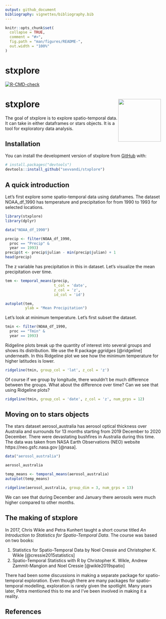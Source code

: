 ```yaml
---
output: github_document
bibliography: vignettes/bibliography.bib
---
```


<!-- README.md is generated from README.Rmd. Please edit that file -->

```r
knitr::opts_chunk$set(
  collapse = TRUE,
  comment = "#>",
  fig.path = "man/figures/README-",
  out.width = "100%"
)
```

# stxplore
<!-- badges: start -->
  [![R-CMD-check](https://github.com/sevvandi/stxplore/actions/workflows/R-CMD-check.yaml/badge.svg)](https://github.com/sevvandi/stxplore/actions/workflows/R-CMD-check.yaml)
  <!-- badges: end -->

# stxplore <a href="https://sevvandi.github.io/stxplore/"><img src="man/figures/logo.jpg" align="right" height="138" /></a>

The goal of stxplore is to explore spatio-temporal data. It can take in either dataframes or stars objects. It is a tool for exploratory data analysis. 

## Installation

You can install the development version of stxplore from [GitHub](https://github.com/) with:

``` r
# install.packages("devtools")
devtools::install_github("sevvandi/stxplore")
```

## A quick introduction

Let's first explore some spatio-temporal data using dataframes. The dataset NOAA_df_1990 has temperature and precipitation for from 1990 to 1993 for selected locations. 

```r
library(stxplore)
library(dplyr)

data("NOAA_df_1990")

precip <- filter(NOAA_df_1990,
  proc == "Precip" &
  year == 1993)
precip$t <- precip$julian - min(precip$julian) + 1
head(precip)
```

The z variable has precipitation in this in dataset. Let's visualize the mean precipitation over time. 

```r

tem <- temporal_means(precip,
                      t_col = 'date',
                      z_col = 'z',
                      id_col = 'id')

autoplot(tem,
         ylab = "Mean Precipitation")

```
Let's look at minimum temperature.  Let's first subset the dataset. 

```r
tmin <- filter(NOAA_df_1990,
  proc == "Tmin" &
  year == 1993)
```
Ridgeline plots break up the quantity of interest into several groups and shows its distribution. We use the R package *ggridges* [@ridgeline] underneath. In this Ridgeline plot we see how the minimum temperature for higher latitudes is lower. 

```r
ridgeline(tmin, group_col = 'lat', z_col = 'z')
```

Of course if we group by longitude, there wouldn't be much difference between the groups. What about the difference over time? Can we see that using Ridgeline plots?

```r
ridgeline(tmin, group_col = 'date', z_col = 'z', num_grps = 12)
```

## Moving on to stars objects

The stars dataset aerosol_australia has aerosol optical thickness over Australia and surrounds for 13 months starting from 2019 December to 2020 December. There were devastating bushfires in Australia during this time. The data was taken from NASA Earth Observations (NEO) website https://neo.gsfc.nasa.gov [@nasa].


```r
data("aerosol_australia")

aerosol_australia

temp_means <- temporal_means(aerosol_australia)
autoplot(temp_means)

ridgeline(aerosol_australia, group_dim = 3, num_grps = 13)
```

We can see that during December and January there aerosols were much higher compared to  other months. 


## The making of stxplore
In 2017,  Chris Wikle and Petra Kunhert taught a short course titled *An Introduction to Statistics for Spatio-Temporal Data*.  The course was based on two books:

1. Statistics for Spatio-Temporal Data by Noel Cressie and Christopher K. Wikle [@cressie2015statistics]
2. Spatio-Temporal Statistics with R by Christopher K. Wikle, Andrew Zammit-Mangion and Noel Cressie [@wikle2019spatio]

There had been some discussions in making a separate package for spatio-temporal exploration. Even though there are many packages for spatio-temporal modelling, exploration is rarely given the spotlight. Many years later, Petra mentioned this to me and I've been involved in making it a reality. 

## References
